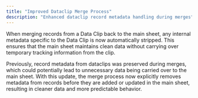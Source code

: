 ```yaml
---
title: "Improved Dataclip Merge Process"
description: "Enhanced dataclip record metadata handling during merges"
---
```


When merging records from a Data Clip back to the main sheet, any internal metadata specific to the Data Clip is now automatically stripped. This ensures that the main sheet maintains clean data without carrying over temporary tracking information from the clip.

Previously, record metadata from dataclips was preserved during merges, which could potentially lead to unnecessary data being carried over to the main sheet. With this update, the merge process now explicitly removes metadata from records before they are added or updated in the main sheet, resulting in cleaner data and more predictable behavior.